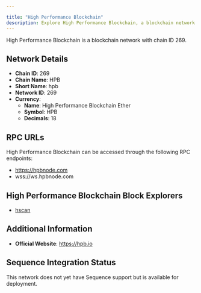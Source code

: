 ```yaml
---

title: "High Performance Blockchain"
description: Explore High Performance Blockchain, a blockchain network with chain ID 269. Learn about its native currency, High Performance Blockchain Ether, and how to interact with the network.
---
```




High Performance Blockchain is a blockchain network with chain ID 269.

## Network Details

- **Chain ID**: 269
- **Chain Name**: HPB
- **Short Name**: hpb
- **Network ID**: 269
- **Currency**: 
  - **Name**: High Performance Blockchain Ether
  - **Symbol**: HPB
  - **Decimals**: 18

## RPC URLs

High Performance Blockchain can be accessed through the following RPC endpoints:

- https://hpbnode.com
- wss://ws.hpbnode.com

## High Performance Blockchain Block Explorers

- [hscan](https://hscan.org)

## Additional Information

- **Official Website**: https://hpb.io

## Sequence Integration Status

This network does not yet have Sequence support but is available for deployment.

